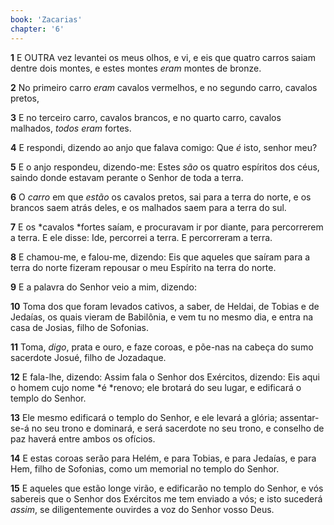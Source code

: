```yaml
---
book: 'Zacarias'
chapter: '6'
---
```


**1** E OUTRA vez levantei os meus olhos, e vi, e eis que quatro carros saiam dentre dois montes, e estes montes _eram_ montes de bronze.

**2** No primeiro carro _eram_ cavalos vermelhos, e no segundo carro, cavalos pretos,

**3** E no terceiro carro, cavalos brancos, e no quarto carro, cavalos malhados, _todos eram_ fortes.

**4** E respondi, dizendo ao anjo que falava comigo: Que _é_ isto, senhor meu?

**5** E o anjo respondeu, dizendo-me: Estes _são_ os quatro espíritos dos céus, saindo donde estavam perante o Senhor de toda a terra.

**6** O _carro_ em que _estão_ os cavalos pretos, sai para a terra do norte, e os brancos saem atrás deles, e os malhados saem para a terra do sul.

**7** E os *cavalos *fortes saíam, e procuravam ir por diante, para percorrerem a terra. E ele disse: Ide, percorrei a terra. E percorreram a terra.

**8** E chamou-me, e falou-me, dizendo: Eis que aqueles que saíram para a terra do norte fizeram repousar o meu Espírito na terra do norte.

**9** E a palavra do Senhor veio a mim, dizendo:

**10** Toma dos que foram levados cativos, a saber, de Heldai, de Tobias e de Jedaías, os quais vieram de Babilônia, e vem tu no mesmo dia, e entra na casa de Josias, filho de Sofonias.

**11** Toma, _digo_, prata e ouro, e faze coroas, e põe-nas na cabeça do sumo sacerdote Josué, filho de Jozadaque.

**12** E fala-lhe, dizendo: Assim fala o Senhor dos Exércitos, dizendo: Eis aqui o homem cujo nome *é *renovo; ele brotará do seu lugar, e edificará o templo do Senhor.

**13** Ele mesmo edificará o templo do Senhor, e ele levará a glória; assentar-se-á no seu trono e dominará, e será sacerdote no seu trono, e conselho de paz haverá entre ambos os ofícios.

**14** E estas coroas serão para Helém, e para Tobias, e para Jedaías, e para Hem, filho de Sofonias, como um memorial no templo do Senhor.

**15** E aqueles que estão longe virão, e edificarão no templo do Senhor, e vós sabereis que o Senhor dos Exércitos me tem enviado a vós; e isto sucederá _assim_, se diligentemente ouvirdes a voz do Senhor vosso Deus.
